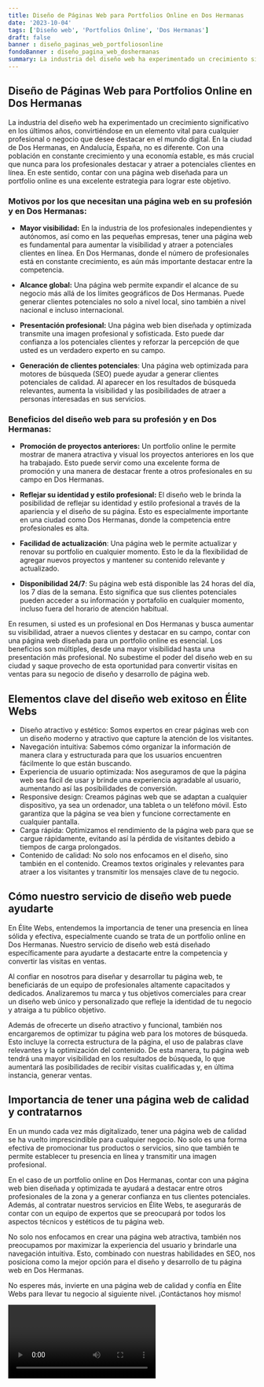 ```yaml
---
title: Diseño de Páginas Web para Portfolios Online en Dos Hermanas
date: '2023-10-04'
tags: ['Diseño web', 'Portfolios Online', 'Dos Hermanas']
draft: false
banner : diseño_paginas_web_portfoliosonline
fondoBanner : diseño_pagina_web_doshermanas
summary: La industria del diseño web ha experimentado un crecimiento significativo en los últimos años, convirtiéndose en un elemento vital para cualquier profesional o negocio que desee destacar en el mundo digital. En la ciudad de Dos Hermanas, en Andalucía, España, no es diferente. Con una población en constante crecimiento y una economía estable, es más crucial que nunca para los profesionales destacar y atraer a potenciales clientes en línea. En este sentido, contar con una página web diseñada para un portfolio online es una excelente estrategia para lograr este objetivo.
---
```


## Diseño de Páginas Web para Portfolios Online en Dos Hermanas

La industria del diseño web ha experimentado un crecimiento significativo en los últimos años, convirtiéndose en un elemento vital para cualquier profesional o negocio que desee destacar en el mundo digital. En la ciudad de Dos Hermanas, en Andalucía, España, no es diferente. Con una población en constante crecimiento y una economía estable, es más crucial que nunca para los profesionales destacar y atraer a potenciales clientes en línea. En este sentido, contar con una página web diseñada para un portfolio online es una excelente estrategia para lograr este objetivo.

### Motivos por los que necesitan una página web en su profesión y en Dos Hermanas:

- **Mayor visibilidad:** En la industria de los profesionales independientes y autónomos, así como en las pequeñas empresas, tener una página web es fundamental para aumentar la visibilidad y atraer a potenciales clientes en línea. En Dos Hermanas, donde el número de profesionales está en constante crecimiento, es aún más importante destacar entre la competencia.

- **Alcance global:** Una página web permite expandir el alcance de su negocio más allá de los límites geográficos de Dos Hermanas. Puede generar clientes potenciales no solo a nivel local, sino también a nivel nacional e incluso internacional.

- **Presentación profesional:** Una página web bien diseñada y optimizada transmite una imagen profesional y sofisticada. Esto puede dar confianza a los potenciales clientes y reforzar la percepción de que usted es un verdadero experto en su campo.

- **Generación de clientes potenciales**: Una página web optimizada para motores de búsqueda (SEO) puede ayudar a generar clientes potenciales de calidad. Al aparecer en los resultados de búsqueda relevantes, aumenta la visibilidad y las posibilidades de atraer a personas interesadas en sus servicios.

### Beneficios del diseño web para su profesión y en Dos Hermanas:

- **Promoción de proyectos anteriores:** Un portfolio online le permite mostrar de manera atractiva y visual los proyectos anteriores en los que ha trabajado. Esto puede servir como una excelente forma de promoción y una manera de destacar frente a otros profesionales en su campo en Dos Hermanas.

- **Reflejar su identidad y estilo profesional:** El diseño web le brinda la posibilidad de reflejar su identidad y estilo profesional a través de la apariencia y el diseño de su página. Esto es especialmente importante en una ciudad como Dos Hermanas, donde la competencia entre profesionales es alta.

- **Facilidad de actualización**: Una página web le permite actualizar y renovar su portfolio en cualquier momento. Esto le da la flexibilidad de agregar nuevos proyectos y mantener su contenido relevante y actualizado.

- **Disponibilidad 24/7**: Su página web está disponible las 24 horas del día, los 7 días de la semana. Esto significa que sus clientes potenciales pueden acceder a su información y portafolio en cualquier momento, incluso fuera del horario de atención habitual.

En resumen, si usted es un profesional en Dos Hermanas y busca aumentar su visibilidad, atraer a nuevos clientes y destacar en su campo, contar con una página web diseñada para un portfolio online es esencial. Los beneficios son múltiples, desde una mayor visibilidad hasta una presentación más profesional. No subestime el poder del diseño web en su ciudad y saque provecho de esta oportunidad para convertir visitas en ventas para su negocio de diseño y desarrollo de página web.

<GifSeo />

<Cta />

## Elementos clave del diseño web exitoso en Élite Webs

- Diseño atractivo y estético: Somos expertos en crear páginas web con un diseño moderno y atractivo que capture la atención de los visitantes.
- Navegación intuitiva: Sabemos cómo organizar la información de manera clara y estructurada para que los usuarios encuentren fácilmente lo que están buscando.
- Experiencia de usuario optimizada: Nos aseguramos de que la página web sea fácil de usar y brinde una experiencia agradable al usuario, aumentando así las posibilidades de conversión.
- Responsive design: Creamos páginas web que se adaptan a cualquier dispositivo, ya sea un ordenador, una tableta o un teléfono móvil. Esto garantiza que la página se vea bien y funcione correctamente en cualquier pantalla.
- Carga rápida: Optimizamos el rendimiento de la página web para que se cargue rápidamente, evitando así la pérdida de visitantes debido a tiempos de carga prolongados.
- Contenido de calidad: No solo nos enfocamos en el diseño, sino también en el contenido. Creamos textos originales y relevantes para atraer a los visitantes y transmitir los mensajes clave de tu negocio.

## Cómo nuestro servicio de diseño web puede ayudarte

En Élite Webs, entendemos la importancia de tener una presencia en línea sólida y efectiva, especialmente cuando se trata de un portfolio online en Dos Hermanas. Nuestro servicio de diseño web está diseñado específicamente para ayudarte a destacarte entre la competencia y convertir las visitas en ventas.

Al confiar en nosotros para diseñar y desarrollar tu página web, te beneficiarás de un equipo de profesionales altamente capacitados y dedicados. Analizaremos tu marca y tus objetivos comerciales para crear un diseño web único y personalizado que refleje la identidad de tu negocio y atraiga a tu público objetivo.

Además de ofrecerte un diseño atractivo y funcional, también nos encargaremos de optimizar tu página web para los motores de búsqueda. Esto incluye la correcta estructura de la página, el uso de palabras clave relevantes y la optimización del contenido. De esta manera, tu página web tendrá una mayor visibilidad en los resultados de búsqueda, lo que aumentará las posibilidades de recibir visitas cualificadas y, en última instancia, generar ventas.

## Importancia de tener una página web de calidad y contratarnos

En un mundo cada vez más digitalizado, tener una página web de calidad se ha vuelto imprescindible para cualquier negocio. No solo es una forma efectiva de promocionar tus productos o servicios, sino que también te permite establecer tu presencia en línea y transmitir una imagen profesional.

En el caso de un portfolio online en Dos Hermanas, contar con una página web bien diseñada y optimizada te ayudará a destacar entre otros profesionales de la zona y a generar confianza en tus clientes potenciales. Además, al contratar nuestros servicios en Élite Webs, te asegurarás de contar con un equipo de expertos que se preocupará por todos los aspectos técnicos y estéticos de tu página web.

No solo nos enfocamos en crear una página web atractiva, también nos preocupamos por maximizar la experiencia del usuario y brindarle una navegación intuitiva. Esto, combinado con nuestras habilidades en SEO, nos posiciona como la mejor opción para el diseño y desarrollo de tu página web en Dos Hermanas.

No esperes más, invierte en una página web de calidad y confía en Élite Webs para llevar tu negocio al siguiente nivel. ¡Contáctanos hoy mismo!

<Video />

<CtaBot job='Portfolios Online' city='Dos Hermanas'/>

<Gmaps query='Dos Hermanas+españa+maps' />